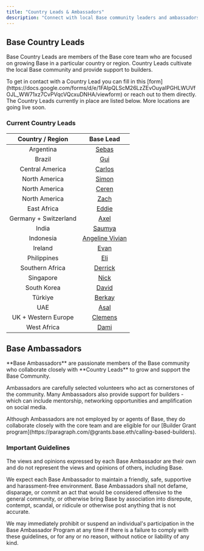 ```yaml
---
title: "Country Leads & Ambassadors"
description: "Connect with local Base community leaders and ambassadors around the world"
---
```


## Base Country Leads


Base Country Leads are members of the Base core team who are focused on growing Base in a particular country or region. Country Leads cultivate the local Base community and provide support to builders.


<Note>
To get in contact with a Country Lead you can fill in this [form](https://docs.google.com/forms/d/e/1FAIpQLScM26LzZEvOuyaIPGHLWUVfOJL_WW71xz7CvPVqcVQcxuDNHA/viewform) or reach out to them directly. The Country Leads currently in place are listed below. More locations are going live soon.
</Note>

### Current Country Leads

| Country / Region | Base Lead |
| :---------------------: | :----------------------------------------: |
| Argentina | [Sebas](https://x.com/Saldasoro) |
| Brazil | [Gui](https://x.com/gui_bettanin) |
| Central America | [Carlos](https://x.com/carlosjmelgar) |
| North America | [Simon](https://x.com/svmvn) |
| North America | [Ceren](https://x.com/CryptoStatuette) |
| North America | [Zach](https://x.com/ZacPrater) |
| East Africa | [Eddie](https://x.com/BasedKago) |
| Germany + Switzerland | [Axel](https://x.com/AxelMtbr) |
| India | [Saumya](https://x.com/Saxenasaheb) |
| Indonesia | [Angeline Vivian](https://x.com/angelinevivian_) |
| Ireland | [Evan](https://x.com/EvSlatts) |
| Philippines | [Eli](https://x.com/0xmoonlight_) |
| Southern Africa | [Derrick](https://x.com/deriq_eth) |
| Singapore | [Nick](https://x.com/Nibel_eth) |
| South Korea | [David](https://x.com/davidandpassion) |
| Türkiye | [Berkay](https://x.com/berkay_secil) |
| UAE | [Asal](https://x.com/asal_alizade) |
| UK + Western Europe | [Clemens](https://x.com/_clemens__) |
| West  Africa | [Dami](https://x.com/Sir_Damilare) |

## Base Ambassadors

<Info>
**Base Ambassadors** are passionate members of the Base community who collaborate closely with **Country Leads** to grow and support the Base Community.
</Info>

Ambassadors are carefully selected volunteers who act as cornerstones of the community. Many Ambassadors also provide support for builders - which can include mentorship, networking opportunities and amplification on social media.

<Tip>
Although Ambassadors are not employed by or agents of Base, they do collaborate closely with the core team and are eligible for our [Builder Grant program](https://paragraph.com/@grants.base.eth/calling-based-builders).
</Tip>

### Important Guidelines

<Warning>
The views and opinions expressed by each Base Ambassador are their own and do not represent the views and opinions of others, including Base.
</Warning>

We expect each Base Ambassador to maintain a friendly, safe, supportive and harassment-free environment. Base Ambassadors shall not defame, disparage, or commit an act that would be considered offensive to the general community, or otherwise bring Base by association into disrepute, contempt, scandal, or ridicule or otherwise post anything that is not accurate.

We may immediately prohibit or suspend an individual's participation in the Base Ambassador Program at any time if there is a failure to comply with these guidelines, or for any or no reason, without notice or liability of any kind.

